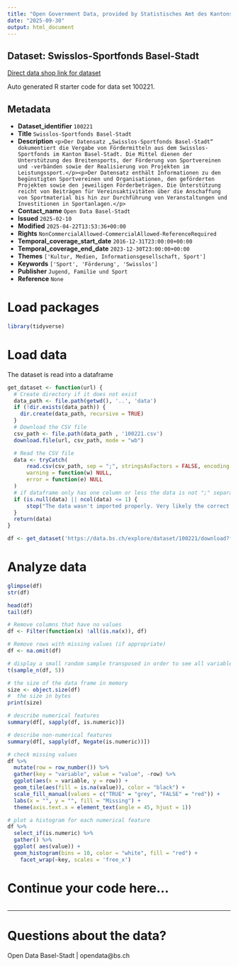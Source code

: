 ```yaml
---
title: "Open Government Data, provided by Statistisches Amt des Kantons Basel-Stadt - DCC Data Competence Center"
date: "2025-09-30"
output: html_document
---
```


## Dataset: Swisslos-Sportfonds Basel-Stadt

[Direct data shop link for dataset](https://data.bs.ch/explore/dataset/100221)

Auto generated R starter code for data set 100221.

## Metadata

- **Dataset_identifier** `100221`
- **Title** `Swisslos-Sportfonds Basel-Stadt`
- **Description** `<p>Der Datensatz „Swisslos-Sportfonds Basel-Stadt“ dokumentiert die Vergabe von Fördermitteln aus dem Swisslos-Sportfonds im Kanton Basel-Stadt. Die Mittel dienen der Unterstützung des Breitensports, der Förderung von Sportvereinen und -verbänden sowie der Realisierung von Projekten im Leistungssport.</p><p>Der Datensatz enthält Informationen zu den begünstigten Sportvereinen und Organisationen, den geförderten Projekten sowie den jeweiligen Förderbeträgen. Die Unterstützung reicht von Beiträgen für Vereinsaktivitäten über die Anschaffung von Sportmaterial bis hin zur Durchführung von Veranstaltungen und Investitionen in Sportanlagen.</p>`
- **Contact_name** `Open Data Basel-Stadt`
- **Issued** `2025-02-10`
- **Modified** `2025-04-22T13:53:36+00:00`
- **Rights** `NonCommercialAllowed-CommercialAllowed-ReferenceRequired`
- **Temporal_coverage_start_date** `2016-12-31T23:00:00+00:00`
- **Temporal_coverage_end_date** `2023-12-30T23:00:00+00:00`
- **Themes** `['Kultur, Medien, Informationsgesellschaft, Sport']`
- **Keywords** `['Sport', 'Förderung', 'Swisslos']`
- **Publisher** `Jugend, Familie und Sport`
- **Reference** `None`


# Load packages

```r

library(tidyverse)
```

# Load data

The dataset is read into a dataframe

```r
get_dataset <- function(url) {
  # Create directory if it does not exist
  data_path <- file.path(getwd(), '..', 'data')
  if (!dir.exists(data_path)) {
    dir.create(data_path, recursive = TRUE)
  }
  # Download the CSV file
  csv_path <- file.path(data_path , '100221.csv')
  download.file(url, csv_path, mode = "wb")

  # Read the CSV file
  data <- tryCatch(
      read.csv(csv_path, sep = ";", stringsAsFactors = FALSE, encoding = "UTF-8"),
      warning = function(w) NULL,
      error = function(e) NULL
  )
  # if dataframe only has one column or less the data is not ";" separated
  if (is.null(data) || ncol(data) <= 1) {
      stop("The data wasn't imported properly. Very likely the correct separator couldn't be found.\nPlease check the dataset manually and adjust the code.")
  }
  return(data)
}
```

```r

df <- get_dataset('https://data.bs.ch/explore/dataset/100221/download?format=csv&timezone=Europe%2FZurich')

```

# Analyze data

```r

glimpse(df)
str(df)

head(df)
tail(df)

```

```r
# Remove columns that have no values
df <- Filter(function(x) !all(is.na(x)), df)

# Remove rows with missing values (if appropriate)
df <- na.omit(df)
```

```r
# display a small random sample transposed in order to see all variables
t(sample_n(df, 5))
```

```r
# the size of the data frame in memory
size <- object.size(df)
#  the size in bytes
print(size)
```

```r
# describe numerical features
summary(df[, sapply(df, is.numeric)])
```

```r
# describe non-numerical features
summary(df[, sapply(df, Negate(is.numeric))])
```

```r
# check missing values
df %>%
  mutate(row = row_number()) %>%
  gather(key = "variable", value = "value", -row) %>%
  ggplot(aes(x = variable, y = row)) +
  geom_tile(aes(fill = is.na(value)), color = "black") +
  scale_fill_manual(values = c("TRUE" = "grey", "FALSE" = "red")) +
  labs(x = "", y = "", fill = "Missing") +
  theme(axis.text.x = element_text(angle = 45, hjust = 1))
```

```r
# plot a histogram for each numerical feature
df %>%
  select_if(is.numeric) %>%
  gather() %>%
  ggplot( aes(value)) +
  geom_histogram(bins = 10, color = "white", fill = "red") +
    facet_wrap(~key, scales = 'free_x')
```

# Continue your code here...

```r

```
------------------------------------------------------------------------

# Questions about the data?

Open Data Basel-Stadt | opendata@bs.ch
